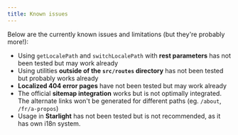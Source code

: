 ```yaml
---
title: Known issues
---
```


Below are the currently known issues and limitations (but they're probably more!):

- Using `getLocalePath` and `switchLocalePath` with **rest parameters** has not been tested but may work already
- Using utilities **outside of the `src/routes` directory** has not been tested but probably works already
- **Localized 404 error pages** have not been tested but may work already
- The official **sitemap integration** works but is not optimally integrated. The alternate links won't be generated for different paths (eg. `/about`, `/fr/a-propos`)
- Usage in **Starlight** has not been tested but is not recommended, as it has own i18n system.